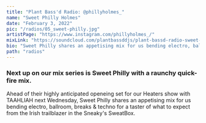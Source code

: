 ---
title: "Plant Bass'd Radio: @phillyholmes_"
name: "Sweet Philly Holmes"
date: "February 3, 2022"
pic: "/radios/05_sweet-philly.jpg"
artistPage: "https://www.instagram.com/phillyholmes_/"
mixLink: "https://soundcloud.com/plantbassddjs/plant-bassd-radio-sweet-philly-raunchy-mix"
bio: "Sweet Philly shares an appetising mix for us bending electro, ballroom, breaks & techno"
path: "radios"
---

### Next up on our mix series is Sweet Philly with a raunchy quick-fire mix.

Ahead of their highly anticipated openeing set for our Heaters show with TAAHLIAH next Wednesday, Sweet Philly shares an appetising mix for us bending electro, ballroom, breaks & techno for a taster of what to expect from the Irish trailblazer in the Sneaky's SweatBox.

<Picture alt="Sweet Philly tracklist" size={1200} src="/radios/05_sweey-philly-setlist.jpg" />

<SoundCloud
  url="https://soundcloud.com/plantbassddjs/plant-bassd-radio-sweet-philly-raunchy-mix"
  name="Sweet Philly Raunchy Mix"
  height="120px"
/>
